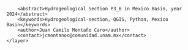 <?xml version="1.0" encoding="UTF-8"?>
<qgis>
    <layer>
        <title>P3_B</title>
        <abstract>Hydrogeological Section P3_B in Mexico Basin, year 2024</abstract>
        <keywords>Hydrogeological-section, QGIS, Python, Mexico Basin</keywords>
        <author>Juan Camilo Montaño Caro</author>
        <contact>jcmontanoc@comunidad.unam.mx</contact>
    </layer>
</qgis>
